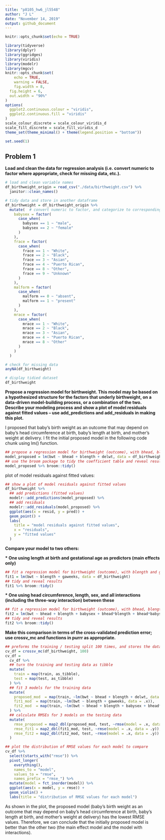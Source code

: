 ```yaml
---
title: "p8105_hw6_jl5548"
author: "J L"
date: "November 14, 2019"
output: github_document
---
```


```r
knitr::opts_chunk$set(echo = TRUE)

library(tidyverse)
library(dplyr)
library(ggridges)
library(viridis)
library(modelr)
library(mgcv)
knitr::opts_chunk$set(
	echo = TRUE,
	warning = FALSE,
	fig.width = 8, 
  fig.height = 6,
  out.width = "90%"
)
options(
  ggplot2.continuous.colour = "viridis",
  ggplot2.continuous.fill = "viridis"
)
scale_colour_discrete = scale_colour_viridis_d
scale_fill_discrete = scale_fill_viridis_d
theme_set(theme_minimal() + theme(legend.position = "bottom"))

set.seed(1)
```

## Problem 1

**Load and clean the data for regression analysis (i.e. convert numeric to factor where appropriate, check for missing data, etc.).**

```r
# load and clean variable names
df_birthweight_origin = read_csv("./data/birthweight.csv") %>% 
  janitor::clean_names() 

# tidy data and store in another dataframe
df_birthweight = df_birthweight_origin %>% 
  mutate(  # convert numeric to factor, and categorize to corresponding label
    babysex = factor(
      case_when(
        babysex == 1 ~ "male",
        babysex == 2 ~ "female"
      )
    ), 
    frace = factor(
      case_when(
        frace == 1 ~ "White",
        frace == 2 ~ "Black",
        frace == 3 ~ "Asian",
        frace == 4 ~ "Puerto Rican",
        frace == 8 ~ "Other",
        frace == 9 ~ "Unknown"
      )
    ),
    malform = factor(
      case_when(
        malform == 0 ~ "absent",
        malform == 1 ~ "present"
      )
    ), 
    mrace = factor(
      case_when(
        mrace == 1 ~ "White",
        mrace == 2 ~ "Black",
        mrace == 3 ~ "Asian",
        mrace == 4 ~ "Puerto Rican",
        mrace == 8 ~ "Other"
      )
    )
  )

# check for missing data
anyNA(df_birthweight)

# display tidied dataset
df_birthweight
```


**Propose a regression model for birthweight. This model may be based on a hypothesized structure for the factors that underly birthweight, on a data-driven model-building process, or a combination of the two. Describe your modeling process and show a plot of model residuals against fitted values – use add_predictions and add_residuals in making this plot.**

I proposed that baby's birth weight as an outcome that may depend on baby's head circumference at birth, baby's length at birth, and mother's weight at delivery. I fit the initial proposed model in the following code chunk using lm() function.

```r
## propose a regression model for birthweight (outcome), with bhead, blength, delwt as predictors
model_proposed = lm(bwt ~ bhead + blength + delwt, data = df_birthweight) 
## use the broom package to tidy the coefficient table and reveal results
model_proposed %>% broom::tidy()
```

plot of model residuals against fitted values:

```r
## show a plot of model residuals against fitted values
df_birthweight %>% 
  ## add predictions (fitted values)
  modelr::add_predictions(model_proposed) %>% 
  ## add residuals
  modelr::add_residuals(model_proposed) %>% 
  ggplot(aes(x = resid, y = pred)) + 
  geom_point() +
  labs(
    title = "model residuals against fitted values",
    x = "residuals",
    y = "fitted values"
  )
```


**Compare your model to two others:**

__* One using length at birth and gestational age as predictors (main effects only)__

```r
## fit a regression model for birthweight (outcome), with blength and gaweeks as predictors
fit1 = lm(bwt ~ blength + gaweeks, data = df_birthweight)
## tidy and reveal results
fit1 %>% broom::tidy()
```

__* One using head circumference, length, sex, and all interactions (including the three-way interaction) between these__

```r
## fit a regression model for birthweight (outcome), with bhead, blength, babysex, and interactions as predictors
fit2 = lm(bwt ~ bhead + blength + babysex + bhead*blength + bhead*babysex + blength*babysex + bhead*blength*babysex, data = df_birthweight)
## tidy and reveal results
fit2 %>% broom::tidy()
```

**Make this comparison in terms of the cross-validated prediction error; use crossv_mc and functions in purrr as appropriate.**

```r
## preforms the training / testing split 100 times, and stores the datasets
cv_df = crossv_mc(df_birthweight, 100)
cv_df =
  cv_df %>% 
  ## turn the training and testing data as tibble
  mutate(
    train = map(train, as_tibble),
    test = map(test, as_tibble)
  ) %>% 
  ## fit 3 models for the training data
  mutate(
    proposed_mod  = map(train, ~lm(bwt ~ bhead + blength + delwt, data = .x)),
    fit1_mod  = map(train, ~lm(bwt ~ blength + gaweeks, data = .x)),
    fit2_mod  = map(train, ~lm(bwt ~ bhead + blength + babysex + bhead*blength + bhead*babysex + blength*babysex + bhead*blength*babysex, data = .x)) 
  ) %>% 
  ## calculate RMSEs for 3 models on the testing data
  mutate(
    rmse_proposed = map2_dbl(proposed_mod, test, ~rmse(model = .x, data = .y)),
    rmse_fit1 = map2_dbl(fit1_mod, test, ~rmse(model = .x, data = .y)),
    rmse_fit2 = map2_dbl(fit2_mod, test, ~rmse(model = .x, data = .y))
  )

## plot the distribution of RMSE values for each model to compare
cv_df %>% 
  select(starts_with("rmse")) %>% 
  pivot_longer(
    everything(),
    names_to = "model", 
    values_to = "rmse",
    names_prefix = "rmse_") %>% 
  mutate(model = fct_inorder(model)) %>% 
  ggplot(aes(x = model, y = rmse)) + 
  geom_violin() +
  labs(title = "distribution of RMSE values for each model")
```

As shown in the plot, the proposed model (baby's birth weight as an outcome that may depend on baby's head circumference at birth, baby's length at birth, and mother's weight at delivery) has the lowest RMSE values. Therefore, we can conclude that the initially proposed model is better than the other two (the main effect model and the model with interactions).
